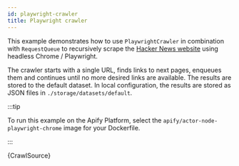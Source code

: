 ```yaml
---
id: playwright-crawler
title: Playwright crawler
---
```



This example demonstrates how to use <ApiLink to="playwright-crawler/class/PlaywrightCrawler">`PlaywrightCrawler`</ApiLink> in combination with <ApiLink to="core/class/RequestQueue">`RequestQueue`</ApiLink> to recursively scrape the [Hacker News website](https://news.ycombinator.com) using headless Chrome / Playwright.

The crawler starts with a single URL, finds links to next pages, enqueues them and continues until no more desired links are available. The results are stored to the default dataset. In local configuration, the results are stored as JSON files in `./storage/datasets/default`.

:::tip

To run this example on the Apify Platform, select the `apify/actor-node-playwright-chrome` image for your Dockerfile.

:::

<RunnableCodeBlock className="language-js">{CrawlSource}</RunnableCodeBlock>
